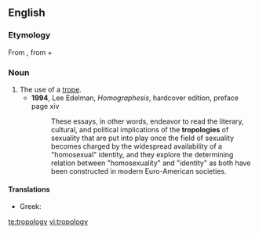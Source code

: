 ==English==

===Etymology===
From {{etyl|el}} {{term|τροπολογία|lang=el|tr=tropología}}, from {{term|τρόπος|tr=tropos|lang=el}} + {{term|λόγος|tr=lógos|lang=el}}

===Noun===
{{en-noun|tropologies}}

# The use of a [[trope]].
#* '''1994''', Lee Edelman, ''Homographesis'', hardcover edition, preface page xiv
#*: These essays, in other words, endeavor to read the literary, cultural, and political implications of the '''tropologies''' of sexuality that are put into play once the field of sexuality becomes charged by the widespread availability of a "homosexual" identity, and they explore the determining relation between "homosexuality" and "identity" as both have been constructed in modern Euro-American societies.

====Translations====
* Greek: {{t|el|τροπολογία|f|tr=tropología}}

[[te:tropology]]
[[vi:tropology]]